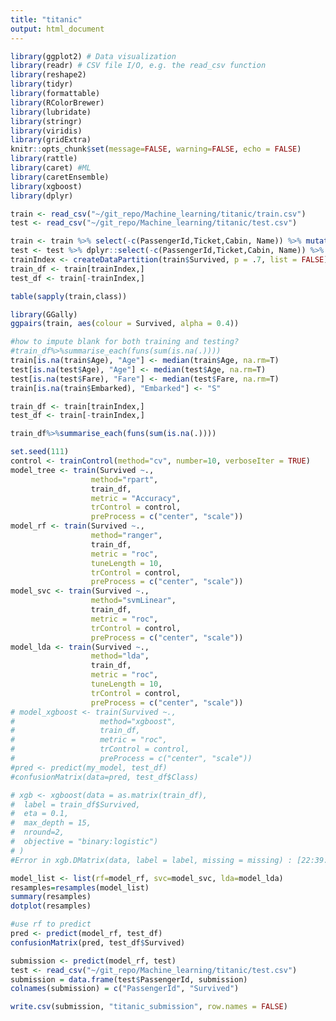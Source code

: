```yaml
---
title: "titanic"
output: html_document
---
```


```r
library(ggplot2) # Data visualization
library(readr) # CSV file I/O, e.g. the read_csv function
library(reshape2)
library(tidyr)
library(formattable)
library(RColorBrewer)
library(lubridate)
library(stringr)
library(viridis)
library(gridExtra)
knitr::opts_chunk$set(message=FALSE, warning=FALSE, echo = FALSE)
library(rattle)
library(caret) #ML
library(caretEnsemble)
library(xgboost)
library(dplyr)
```

```r
train <- read_csv("~/git_repo/Machine_learning/titanic/train.csv")
test <- read_csv("~/git_repo/Machine_learning/titanic/test.csv")

train <- train %>% select(-c(PassengerId,Ticket,Cabin, Name)) %>% mutate(Survived = factor(Survived), Pclass=factor(Pclass))
test <- test %>% dplyr::select(-c(PassengerId,Ticket,Cabin, Name)) %>% mutate(Pclass=factor(Pclass))
trainIndex <- createDataPartition(train$Survived, p = .7, list = FALSE)
train_df <- train[trainIndex,]
test_df <- train[-trainIndex,]
```

```r
table(sapply(train,class))
```
```r
library(GGally)
ggpairs(train, aes(colour = Survived, alpha = 0.4))
```



```r
#how to impute blank for both training and testing?
#train_df%>%summarise_each(funs(sum(is.na(.))))
train[is.na(train$Age), "Age"] <- median(train$Age, na.rm=T)
test[is.na(test$Age), "Age"] <- median(test$Age, na.rm=T)
test[is.na(test$Fare), "Fare"] <- median(test$Fare, na.rm=T)
train[is.na(train$Embarked), "Embarked"] <- "S"

train_df <- train[trainIndex,]
test_df <- train[-trainIndex,]

train_df%>%summarise_each(funs(sum(is.na(.))))
```

```r
set.seed(111)
control <- trainControl(method="cv", number=10, verboseIter = TRUE)
model_tree <- train(Survived ~.,
                  method="rpart",
                  train_df,
                  metric = "Accuracy",
                  trControl = control,
                  preProcess = c("center", "scale"))
model_rf <- train(Survived ~.,  
                  method="ranger",
                  train_df, 
                  metric = "roc",
                  tuneLength = 10,
                  trControl = control,
                  preProcess = c("center", "scale"))
model_svc <- train(Survived ~.,  
                  method="svmLinear",
                  train_df, 
                  metric = "roc",
                  trControl = control,
                  preProcess = c("center", "scale"))
model_lda <- train(Survived ~.,  
                  method="lda",
                  train_df, 
                  metric = "roc",
                  tuneLength = 10,
                  trControl = control,
                  preProcess = c("center", "scale"))
# model_xgboost <- train(Survived ~.,  
#                   method="xgboost",
#                   train_df, 
#                   metric = "roc",
#                   trControl = control,
#                   preProcess = c("center", "scale"))
#pred <- predict(my_model, test_df)
#confusionMatrix(data=pred, test_df$Class)

```
```r
# xgb <- xgboost(data = as.matrix(train_df), 
#  label = train_df$Survived, 
#  eta = 0.1,
#  max_depth = 15, 
#  nround=2, 
#  objective = "binary:logistic")
# )
#Error in xgb.DMatrix(data, label = label, missing = missing) : [22:39:14] amalgamation/../dmlc-core/src/io/local_filesys.cc:66: LocalFileSystem.GetPathInfo 0 Error:No such file or directory
```

```r
model_list <- list(rf=model_rf, svc=model_svc, lda=model_lda)
resamples=resamples(model_list)
summary(resamples)
dotplot(resamples)
```

```r
#use rf to predict
pred <- predict(model_rf, test_df)
confusionMatrix(pred, test_df$Survived)
```

```r
submission <- predict(model_rf, test)
test <- read_csv("~/git_repo/Machine_learning/titanic/test.csv")
submission = data.frame(test$PassengerId, submission)
colnames(submission) = c("PassengerId", "Survived")

write.csv(submission, "titanic_submission", row.names = FALSE)
```

